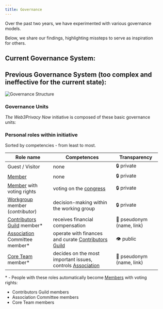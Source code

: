 ```yaml
---
title: Governance
---
```



Over the past two years, we have experimented with various governance models. 

Below, we share our findings, highlighting missteps to serve as inspiration for others.

## Current Governance System:



## Previous Governance System (too complex and ineffective for the current state):

![Governance Structure](./assets/governance-structure.png)

### Governance Units

*The Web3Privacy Now* initiative is composed of these basic governance units:

<LinkCard
  title="Congress"
  description="Top organ, votes on most important issues, elects Core Team/Association executives"
  href="/congress"
/>
<LinkCard
  title="Core Team"
  description="Main decision-making and executive body"
  href="/core-team"
/>
<LinkCard
  title="Association"
  description="Legal entity, executes Core Team requirements, accepts donations, pay expenses"
  href="/association"
/>
<LinkCard
  title="Treasury"
  description="Fund management"
  href="/treasury"
/>
<LinkCard
  title="Contributors Guild"
  description="Group of members receiving incentives"
  href="/guild"
/>

### Personal roles within initiative

Sorted by competencies - from least to most.

| Role name | Competences | Transparency |
| --- | --- | --- |
| Guest / Visitor | none | 🔒 private |
| [Member](/membership) | none | 🔒 private |
| [Member](/membership) with voting rights | voting on the [congress](/congress) | 🔒 private |
| [Workgroup](/workgroups) member (*contributor*) | decision-making within the working group | 🔒 private |
| [Contributors Guild](/guild) member* | receives financial compensation | 🥷 pseudonym (name, link) |
| [Association](/association) Committee member* | operate with finances and curate [Contributors Guild](/guild) | 👁️ public |
| [Core Team](/core-team) member* | decides on the most important issues, controls [Association](/association) | 🥷 pseudonym (name, link) |

\* - People with these roles automatically become [Members](/membership) with voting rights:
  - Contributors Guild members
  - Association Committee members
  - Core Team members
